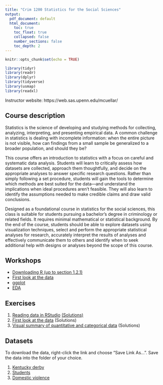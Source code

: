 ```yaml
---
title: "Crim 1200 Statistics for the Social Sciences"
output:
  pdf_document: default
  html_document:
    toc: true
    toc_float: true
    collapsed: false
    number_sections: false
    toc_depth: 2
---
```


```r
knitr::opts_chunk$set(echo = TRUE)
```

```r

library(tidyr)
library(readr)
library(dplyr)
library(tidyverse)
library(usmap)
library(readxl)
```


Instructor website: https://web.sas.upenn.edu/mcuellar/

## Course description

Statistics is the science of developing and studying methods for collecting, analyzing, interpreting, and
presenting empirical data. A common challenge in statistics is dealing with incomplete information: when
the entire picture is not visible, how can findings from a small sample be generalized to a broader
population, and should they be?

This course offers an introduction to statistics with a focus on careful and systematic data analysis. Students will learn to critically assess how datasets are collected, approach them thoughtfully, and decide on the appropriate analyses to answer specific research questions. Rather than simply following a set procedure, students will gain the tools to determine which methods are best suited for the data—and understand the implications when ideal procedures aren’t feasible. They will also learn to identify the assumptions needed to make credible claims and draw valid conclusions.

Designed as a foundational course in statistics for the social sciences, this class is suitable for students pursuing a bachelor’s degree in criminology or related fields. It requires minimal mathematical or statistical background. By the end of the course, students should be able to explore datasets using visualization techniques, select and perform the appropriate statistical analyses for research, accurately interpret the results of analyses and effectively communicate them to others and identify when to seek additional help with designs or analyses beyond the scope of this course.

## Workshops

- [Downloading R (up to section 1.2.1)](https://moderndive.netlify.app/1-getting-started.html)
- [First look at the data](https://mariacuellar.github.io/crim_data_analysis/workshops/firstlook.html)
- [ggplot](https://mariacuellar.github.io/crim_data_analysis/workshops/ggplot.html)
- [EDA](https://github.com/mariacuellar/crim_data_analysis/blob/main/workshops/EDA%20-%20chapter4.pdf)


## Exercises

1. [Reading data in RStudio](https://github.com/mariacuellar/crim_data_analysis/blob/main/exercises/Exercises%201%20-%20questions.R)
[(Solutions)](https://github.com/mariacuellar/crim_data_analysis/blob/main/exercises/Exercises%201%20-%20solutions.R)
2. [First look at the data](https://github.com/mariacuellar/crim_data_analysis/blob/main/exercises/Exercises%202%20-%20questions.R)
(Solutions)
3. [Visual summary of quantitative and categorical data](https://github.com/mariacuellar/crim_data_analysis/blob/main/exercises/Exercises%203%20-%20questions.R)
(Solutions)

## Datasets

To download the data, right-click the link and choose “Save Link As…”. Save the data into the folder of your choice.

1. [Kentucky derby](data/kentucky-derby-2018.csv)
2. [Students](data/students.csv)
3. [Domestic violence](data/domestic_violence.csv)

